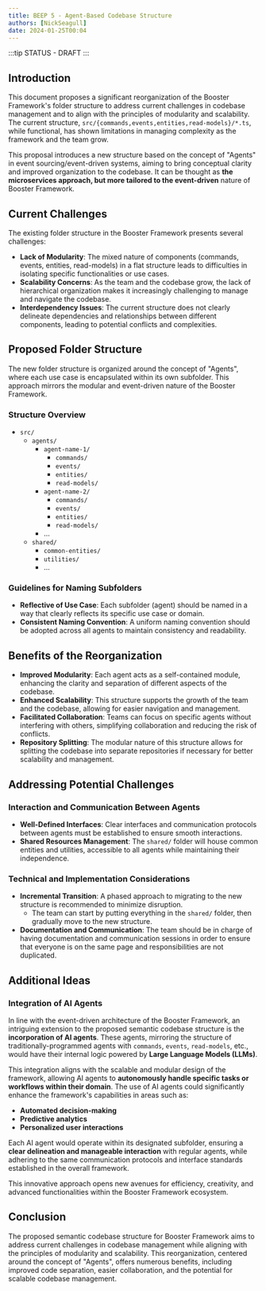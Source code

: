 ```yaml
---
title: BEEP 5 - Agent-Based Codebase Structure
authors: [NickSeagull]
date: 2024-01-25T00:04
---
```


:::tip STATUS - DRAFT
:::

## Introduction

This document proposes a significant reorganization of the Booster Framework's folder structure to address current challenges in codebase management and to align with the principles of modularity and scalability. The current structure, `src/{commands,events,entities,read-models}/*.ts`, while functional, has shown limitations in managing complexity as the framework and the team grow.

This proposal introduces a new structure based on the concept of "Agents" in event sourcing/event-driven systems, aiming to bring conceptual clarity and improved organization to the codebase. It can be thought as **the microservices approach, but more tailored to the event-driven** nature of Booster Framework.

## Current Challenges

The existing folder structure in the Booster Framework presents several challenges:

- **Lack of Modularity**: The mixed nature of components (commands, events, entities, read-models) in a flat structure leads to difficulties in isolating specific functionalities or use cases.
- **Scalability Concerns**: As the team and the codebase grow, the lack of hierarchical organization makes it increasingly challenging to manage and navigate the codebase.
- **Interdependency Issues**: The current structure does not clearly delineate dependencies and relationships between different components, leading to potential conflicts and complexities.

## Proposed Folder Structure

The new folder structure is organized around the concept of "Agents", where each use case is encapsulated within its own subfolder. This approach mirrors the modular and event-driven nature of the Booster Framework.

### Structure Overview

- `src/`
  - `agents/`
    - `agent-name-1/`
      - `commands/`
      - `events/`
      - `entities/`
      - `read-models/`
    - `agent-name-2/`
      - `commands/`
      - `events/`
      - `entities/`
      - `read-models/`
    - ...
  - `shared/`
    - `common-entities/`
    - `utilities/`
    - ...

### Guidelines for Naming Subfolders

- **Reflective of Use Case**: Each subfolder (agent) should be named in a way that clearly reflects its specific use case or domain.
- **Consistent Naming Convention**: A uniform naming convention should be adopted across all agents to maintain consistency and readability.

## Benefits of the Reorganization

- **Improved Modularity**: Each agent acts as a self-contained module, enhancing the clarity and separation of different aspects of the codebase.
- **Enhanced Scalability**: This structure supports the growth of the team and the codebase, allowing for easier navigation and management.
- **Facilitated Collaboration**: Teams can focus on specific agents without interfering with others, simplifying collaboration and reducing the risk of conflicts.
- **Repository Splitting**: The modular nature of this structure allows for splitting the codebase into separate repositories if necessary for better scalability and management.

## Addressing Potential Challenges

### Interaction and Communication Between Agents

- **Well-Defined Interfaces**: Clear interfaces and communication protocols between agents must be established to ensure smooth interactions.
- **Shared Resources Management**: The `shared/` folder will house common entities and utilities, accessible to all agents while maintaining their independence.

### Technical and Implementation Considerations

- **Incremental Transition**: A phased approach to migrating to the new structure is recommended to minimize disruption.
  - The team can start by putting everything in the `shared/` folder, then gradually move to the new structure.
- **Documentation and Communication**: The team should be in charge of having documentation and communication sessions in order to ensure that everyone is on the same page and responsibilities are not duplicated.

## Additional Ideas

### Integration of AI Agents

In line with the event-driven architecture of the Booster Framework, an intriguing extension to the proposed semantic codebase structure is the **incorporation of AI agents**. These agents, mirroring the structure of traditionally-programmed agents with `commands`, `events`, `read-models`, etc., would have their internal logic powered by **Large Language Models (LLMs)**.

This integration aligns with the scalable and modular design of the framework, allowing AI agents to **autonomously handle specific tasks or workflows within their domain**. The use of AI agents could significantly enhance the framework's capabilities in areas such as:

- **Automated decision-making**
- **Predictive analytics**
- **Personalized user interactions**

Each AI agent would operate within its designated subfolder, ensuring a **clear delineation and manageable interaction** with regular agents, while adhering to the same communication protocols and interface standards established in the overall framework.

This innovative approach opens new avenues for efficiency, creativity, and advanced functionalities within the Booster Framework ecosystem.

## Conclusion

The proposed semantic codebase structure for Booster Framework aims to address current challenges in codebase management while aligning with the principles of modularity and scalability. This reorganization, centered around the concept of "Agents", offers numerous benefits, including improved code separation, easier collaboration, and the potential for scalable codebase management.
